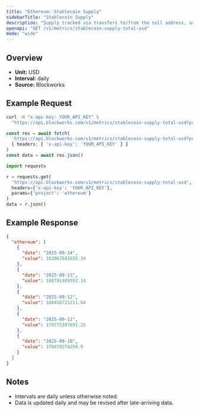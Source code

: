 ```yaml
---
title: "Ethereum: Stablecoin Supply"
sidebarTitle: "Stablecoin Supply"
description: "Supply tracked via transfers to/from the null address, as well as distinct issuance and redemption events for supported stablecoins. Circulating supply remove supply held in bridges, token treasuries, and known mint/burn addresses."
openapi: "GET /v1/metrics/stablecoin-supply-total-usd"
mode: "wide"
---
```


## Overview

- **Unit:** USD
- **Interval:** daily
- **Source:** Blockworks

## Example Request

<CodeGroup>

```bash cURL
curl -H "x-api-key: YOUR_API_KEY" \
  "https://api.blockworks.com/v1/metrics/stablecoin-supply-total-usd?project=ethereum"
```

```typescript TypeScript
const res = await fetch(
  'https://api.blockworks.com/v1/metrics/stablecoin-supply-total-usd?project=ethereum',
  { headers: { 'x-api-key': 'YOUR_API_KEY' } }
)
const data = await res.json()
```

```python Python
import requests

r = requests.get(
  'https://api.blockworks.com/v1/metrics/stablecoin-supply-total-usd',
  headers={'x-api-key': 'YOUR_API_KEY'},
  params={'project': 'ethereum'}
)
data = r.json()
```

</CodeGroup>

## Example Response

```json
{
  "ethereum": [
    {
      "date": "2025-09-14",
      "value": 182067681655.34
    },
    {
      "date": "2025-09-13",
      "value": 180791409592.14
    },
    {
      "date": "2025-09-12",
      "value": 180418721211.64
    },
    {
      "date": "2025-09-11",
      "value": 178775387691.25
    },
    {
      "date": "2025-09-10",
      "value": 178678274250.8
    }
  ]
}
```

## Notes
- Intervals are daily unless otherwise noted.
- Data is updated daily and may be revised after late-arriving data.